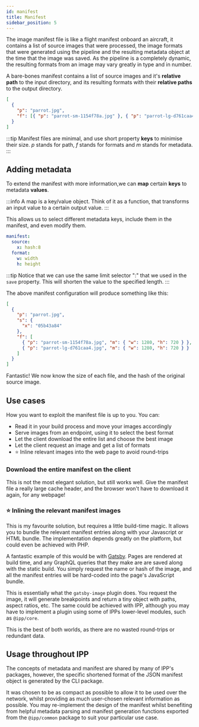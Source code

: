 ```yaml
---
id: manifest
title: Manifest
sidebar_position: 5
---
```


The image manifest file is like a flight manifest onboard an aircraft, it contains a list of source
images that were processed, the image formats that were generated using the pipeline and the
resulting metadata object at the time that the image was saved. As the pipeline is a completely
dynamic, the resulting formats from an image may vary greatly in type and in number.

A bare-bones manifest contains a list of source images and it's **relative path** to the input
directory, and its resulting formats with their **relative paths** to the output directory.

```json title="manifest.json"
[
  {
    "p": "parrot.jpg",
    "f": [{ "p": "parrot-sm-1154f78a.jpg" }, { "p": "parrot-lg-d761caa4.jpg" }]
  }
]
```

<!-- prettier-ignore-start -->
:::tip
Manifest files are minimal, and use short property **keys** to minimise their size.
_p_ stands for path, _f_ stands for formats and _m_ stands for metadata.
:::
<!-- prettier-ignore-end -->

## Adding metadata

To extend the manifest with more information,we can **map** certain **keys** to metadata **values**.

<!-- prettier-ignore-start -->
:::info
A map is a key/value object. Think of it as a function, that transforms an input value to a certain output value.
:::
<!-- prettier-ignore-end -->

This allows us to select different metadata keys, include them in the manifest, and even modify
them.

```yaml title=".ipprc.yml"
manifest:
  source:
    x: hash:8
  format:
    w: width
    h: height
```

<!-- prettier-ignore-start -->
:::tip
Notice that we can use the same limit selector ":" that we used in the `save` property. This will shorten the value to the specified length.
:::
<!-- prettier-ignore-end -->

The above manifest configuration will produce something like this:

```json title="manifest.json"
[
  {
    "p": "parrot.jpg",
    "s": {
      "x": "05b43a84"
    },
    "f": [
      { "p": "parrot-sm-1154f78a.jpg", "m": { "w": 1280, "h": 720 } },
      { "p": "parrot-lg-d761caa4.jpg", "m": { "w": 1280, "h": 720 } }
    ]
  }
]
```

Fantastic! We now know the size of each file, and the hash of the original source image.

## Use cases

How you want to exploit the manifest file is up to you. You can:

- Read it in your build process and move your images accordingly
- Serve images from an endpoint, using it to select the best format
- Let the client download the entire list and choose the best image
- Let the client request an image and get a list of formats
- ⭐ Inline relevant images into the web page to avoid round-trips

### Download the entire manifest on the client

This is not the most elegant solution, but still works well. Give the manifest file a really large
cache header, and the browser won't have to download it again, for any webpage!

### ⭐ Inlining the relevant manifest images

This is my favourite solution, but requires a little build-time magic. It allows you to bundle the
relevant manifest entries along with your Javascript or HTML bundle. The implementation depends
greatly on the platform, but could even be achieved with PHP.

A fantastic example of this would be with [Gatsby](https://www.gatsbyjs.org/). Pages are rendered at
build time, and any GraphQL queries that they make are are saved along with the static build. You
simply request the name or hash of the image, and all the manifest entries will be hard-coded into
the page's JavaScript bundle.

This is essentially what the `gatsby-image` plugin does. You request the image, it will generate
breakpoints and return a tiny object with paths, aspect ratios, etc. The same could be achieved with
IPP, although you may have to implement a plugin using some of IPPs lower-level modules, such as
`@ipp/core`.

This is the best of both worlds, as there are no wasted round-trips or redundant data.

## Usage throughout IPP

The concepts of metadata and manifest are shared by many of IPP's packages, however, the specific
shortened format of the JSON manifest object is generated by the CLI package.

It was chosen to be as compact as possible to allow it to be used over the network, whilst providing
as much user-chosen relevant information as possible. You may re-implement the design of the
manifest whilst benefiting from helpful metadata parsing and manifest generation functions exported
from the `@ipp/common` package to suit your particular use case.
